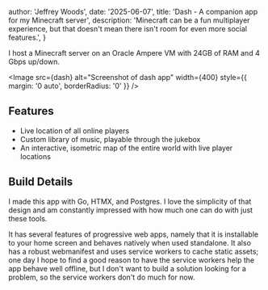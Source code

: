 
  author: 'Jeffrey Woods',
  date: '2025-06-07',
  title: 'Dash - A companion app for my Minecraft server',
  description:
    'Minecraft can be a fun multiplayer experience, but that doesn\'t mean there isn\'t room for even more social features.',
}


I host a Minecraft server on an Oracle Ampere VM with 24GB of RAM and 4 Gbps up/down.

<Image src={dash} alt="Screenshot of dash app" width={400} style={{ margin: '0 auto', borderRadius: '0' }} />

## Features

- Live location of all online players
- Custom library of music, playable through the jukebox
- An interactive, isometric map of the entire world with live player locations

## Build Details

I made this app with Go, HTMX, and Postgres. I love the simplicity of that 
design and am constantly impressed with how much one can do with just these 
tools.

It has several features of progressive web apps, namely that it is installable 
to your home screen and behaves natively when used standalone. It also has a 
robust webmanifest and uses service workers to cache static assets; one day I 
hope to find a good reason to have the service workers help the app behave well 
offline, but I don't want to build a solution looking for a problem, so the service 
workers don't do much for now.